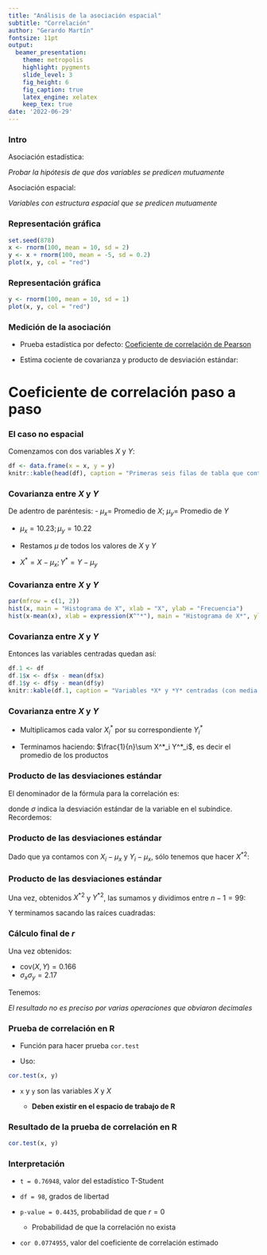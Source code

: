 ```yaml
---
title: "Análisis de la asociación espacial"
subtitle: "Correlación"
author: "Gerardo Martín"
fontsize: 11pt
output:
  beamer_presentation:
    theme: metropolis
    highlight: pygments
    slide_level: 3
    fig_height: 6
    fig_caption: true
    latex_engine: xelatex
    keep_tex: true
date: '2022-06-29'
---
```


### Intro

Asociación estadística:

*Probar la hipótesis de que dos variables se predicen mutuamente*

Asociación espacial:

*Variables con estructura espacial que se predicen mutuamente*

### Representación gráfica

```r
set.seed(878)
x <- rnorm(100, mean = 10, sd = 2)
y <- x + rnorm(100, mean = -5, sd = 0.2)
plot(x, y, col = "red")
```

### Representación gráfica 

```r
y <- rnorm(100, mean = 10, sd = 1)
plot(x, y, col = "red")
```

### Medición de la asociación

- Prueba estadística por defecto: [Coeficiente de correlación de Pearson](https://en.wikipedia.org/wiki/Pearson_correlation_coefficient)

- Estima cociente de covarianza y producto de desviación estándar:

\begin{equation}
r_{X, Y} = \frac{\mathrm{cov}(X, Y)}{\sigma_{x} \sigma_{y}}
\end{equation}

\begin{equation}
\mathrm{cov}(X, Y) = \mathbb{E}[(X - \mu_x) (Y - \mu_y)]
\end{equation}

# Coeficiente de correlación paso a paso

### El caso no espacial

Comenzamos con dos variables $X$ y $Y$:

```r
df <- data.frame(x = x, y = y)
knitr::kable(head(df), caption = "Primeras seis filas de tabla que contiene *X* y *Y*.")
```

### Covarianza entre $X$ y $Y$

\begin{equation}
\mathrm{cov}(X, Y) = \mathbb{E}[(X - \mu_x) (Y - \mu_y)]
\end{equation}

De adentro de paréntesis:
- $\mu_x =$ Promedio de $X$; $\mu_y =$ Promedio de $Y$

- $\mu_x = 10.23; \mu_y = 10.22$

- Restamos $\mu$ de todos los valores de $X$ y $Y$

- $X^*=X - \mu_x; Y^*=Y - \mu_y$

### Covarianza entre $X$ y $Y$

```r
par(mfrow = c(1, 2))
hist(x, main = "Histograma de X", xlab = "X", ylab = "Frecuencia")
hist(x-mean(x), xlab = expression(X^"*"), main = "Histograma de X*", ylab = "Frecuencia")
```

### Covarianza entre $X$ y $Y$

Entonces las variables centradas quedan así:

```r
df.1 <- df
df.1$x <- df$x - mean(df$x)
df.1$y <- df$y - mean(df$y)
knitr::kable(df.1, caption = "Variables *X* y *Y* centradas (con media de 0).")
```


### Covarianza entre $X$ y $Y$

- Multiplicamos cada valor $X^*_i$ por su correspondiente $Y^*_i$

\begin{align*}
X^*_1 \times Y^*_1 =  & -3.668 \times -1.847 = & 6.776 \\
X^*_2 \times Y^*_2 =  & -0.85 \times -0.65 = & -0.553 \\
X^*_3 \times Y^*_3 =  & -0.211 \times -1.322 = & 0.279 \\
\vdots
\end{align*}

- Terminamos haciendo: $\frac{1}{n}\sum X^*_i Y^*_i$, es decir el promedio de los productos

### Producto de las desviaciones estándar

El denominador de la fórmula para la correlación es:

\begin{equation*}
\sigma_x \sigma_y
\end{equation*}

donde $\sigma$ indica la desviación estándar de la variable en el subíndice. Recordemos:

\begin{equation}
\sigma_x = \sqrt{\sum \frac{(X_i - \mu_x)^2}{n-1}}
\end{equation}

### Producto de las desviaciones estándar

Dado que ya contamos con $X_i - \mu_x$ y $Y_i - \mu_x$, sólo tenemos que hacer ${X^*}^2$:

\begin{align*}
{X^*_1}^2 & = 6.776^2 = & 45.92 \\
{X^*_2}^2 & = -0.553^2 = & 0.305 \\
{X^*_3}^2 & = 0.279^2 = & 0.077 \\
\vdots
\end{align*}

### Producto de las desviaciones estándar

Una vez, obtenidos ${X^*}^2$ y ${Y^*}^2$, las sumamos y dividimos entre $n-1 = 99$:

\begin{align*}
\sum {X^*_i}^2/99 & = 391.1758/99 = 3.951\\
\sum {Y^*_i}^2/99 & = 119.9985/99 = 1.191
\end{align*}

Y terminamos sacando las raíces cuadradas:

\begin{align*}
\sqrt{9.951} & = 1.987\\
\sqrt{1.191} & = 1.091
1.987 \times 1.091 & = 2.17
\end{align*}

### Cálculo final de $r$

Una vez obtenidos:

- $\mathrm{cov}(X, Y) = 0.166$
- $\sigma_x \sigma_y = 2.17$

Tenemos:

\begin{equation*}
 \frac{\mathrm{cov}(X, Y)}{\sigma_x \sigma_y} = \frac{0.166}{2.17} = 0.091
\end{equation*}

*El resultado no es preciso por varias operaciones que obviaron decimales*

### Prueba de correlación en **R**

- Función para hacer prueba `cor.test`

- Uso:

```r
cor.test(x, y)
```

- `x` y `y` son las variables $X$ y $X$

    - **Deben existir en el espacio de trabajo de R**

### Resultado de la prueba de correlación en **R**

```r
cor.test(x, y)
```

### Interpretación

- `t = 0.76948`, valor del estadístico T-Student

- `df = 98`, grados de libertad

- `p-value = 0.4435`, probabilidad de que $r = 0$

    - Probabilidad de que la correlación no exista
    
- `cor 0.0774955 `, valor del coeficiente de correlación estimado